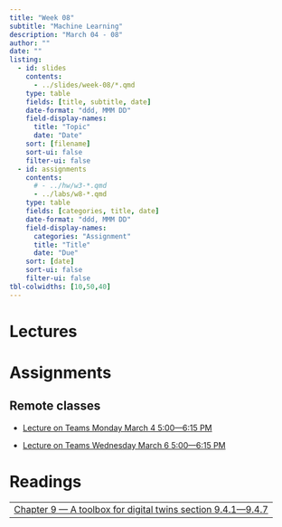 ```yaml
---
title: "Week 08"
subtitle: "Machine Learning"
description: "March 04 - 08"
author: ""
date: ""
listing:
  - id: slides
    contents:
      - ../slides/week-08/*.qmd
    type: table
    fields: [title, subtitle, date]
    date-format: "ddd, MMM DD"
    field-display-names:
      title: "Topic"
      date: "Date"
    sort: [filename]
    sort-ui: false
    filter-ui: false
  - id: assignments
    contents:
      # - ../hw/w3-*.qmd
      - ../labs/w8-*.qmd
    type: table
    fields: [categories, title, date]
    date-format: "ddd, MMM DD"
    field-display-names:
      categories: "Assignment"
      title: "Title"
      date: "Due"
    sort: [date]
    sort-ui: false
    filter-ui: false
tbl-colwidths: [10,50,40]
---
```


# Lectures

::: {#slides}
:::

# Assignments

::: {#assignments}
:::

## Remote classes

- [Lecture on Teams Monday March 4 5:00---6:15 PM](https://teams.microsoft.com/l/meetup-join/19%3ameeting_OTZiYjE2NWUtZGViYy00MDg2LTk2OTEtY2ZjZTJlN2M2NzQ1%40thread.v2/0?context=%7b%22Tid%22%3a%22482198bb-ae7b-4b25-8b7a-6d7f32faa083%22%2c%22Oid%22%3a%225ab691ae-3f0c-4272-9570-6b19637a33d5%22%7d)

- [Lecture on Teams Wednesday March 6 5:00---6:15 PM](https://teams.microsoft.com/l/meetup-join/19%3ameeting_Yzc5NmU5OWUtZWFkMi00ZWVlLTkzYzUtYTM1OGM0ZWE3MmI2%40thread.v2/0?context=%7b%22Tid%22%3a%22482198bb-ae7b-4b25-8b7a-6d7f32faa083%22%2c%22Oid%22%3a%225ab691ae-3f0c-4272-9570-6b19637a33d5%22%7d)


# Readings

|                                                                                                           |
|-----------------------------------------------------------------------------------------------------------|
| [Chapter 9 --- A toolbox for digital twins section 9.4.1---9.4.7](https://galileo-gatech.primo.exlibrisgroup.com/permalink/01GALI_GIT/naju39/alma9937674297402486)                 | 
